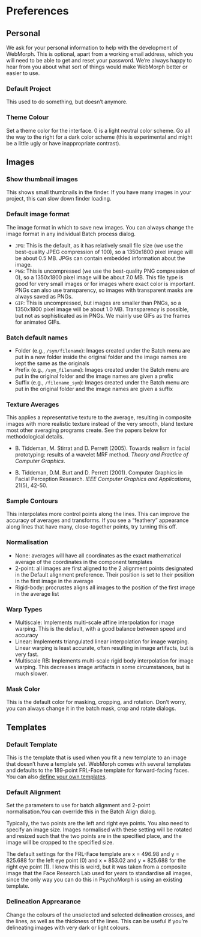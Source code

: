 # Preferences

## Personal

We ask for your personal information to help with the development of WebMorph. This is optional, apart from a working email address, which you will need to be able to get and reset your password. We're always happy to hear from you about what sort of things would make WebMorph better or easier to use.

### Default Project

This used to do something, but doesn't anymore.

### Theme Colour

Set a theme color for the interface. 0 is a light neutral color 
scheme. Go all the way to the right for a dark color scheme (this is experimental and might be a little ugly or have inappropriate contrast).

## Images

### Show thumbnail images

This shows small thumbnails in the finder. If you have many images in your project, this can slow down finder loading.

### Default image format {#prefs-default-image-format}

The image format in which to save new images. You can always change the image format in any individual Batch process dialog.

* `JPG`: This is the default, as it has relatively small file size 
(we use the best-quality JPEG compression of 100), so a 1350x1800 
pixel image will be about 0.5 MB. JPGs can contain embedded 
information about the image.
* `PNG`: This is uncompressed (we use the best-quality PNG 
compression of 0), so a 1350x1800 pixel image will be about 7.0 MB. 
This file type is good for very small images or for images where 
exact color is important. PNGs can also use transparency, so images 
with transparent masks are always saved as PNGs.</li>
* `GIF`: This is uncompressed, but images are smaller than PNGs, so 
a 1350x1800 pixel image will be about 1.0 MB. Transparency is 
possible, but not as sophisticated as in PNGs. We mainly use GIFs 
as the frames for animated GIFs.

### Batch default names

* Folder (e.g., `/sym/filename`): Images created under the Batch menu 
are put in a new folder inside the original folder and the image 
names are kept the same as the originals
* Prefix (e.g., `/sym_filename`): Images created under the Batch menu 
are put in the original folder and the image names are given a prefix
* Suffix (e.g., `/filename_sym`): Images created under the Batch menu 
are put in the original folder and the image names are given a suffix

### Texture Averages {#prefs-texture-averages}

This applies a representative texture to the average, resulting in 
composite images with more realistic texture instead of the very 
smooth, bland texture most other averaging programs create. See the 
papers below for methodological details.

* B. Tiddeman, M. Stirrat and D. Perrett (2005). 
Towards realism in facial prototyping: results of a wavelet MRF method.
<i>Theory and Practice of Computer Graphics</i>.

* B. Tiddeman, D.M. Burt and D. Perrett (2001). 
Computer Graphics in Facial Perception Research. 
<i>IEEE Computer Graphics and Applications</i>, 21(5), 42-50.


### Sample Contours {#prefs-sample-contours}

This interpolates more control points along the lines. This can 
improve the accuracy of averages and transforms. If you see a 
"feathery" appearance along lines that have many, 
close-together points, try turning this off.
        
### Normalisation {#prefs-normalisation}

* None: averages will have all coordinates as the exact 
mathematical average of the coordinates in the component templates
* 2-point: all images are first aligned to the 2 alignment 
points designated in the Default alignment preference. Their 
position is set to their position in the first image in the average
* Rigid-body: procrustes aligns all images to the position of 
the first image in the average list

### Warp Types {#prefs-warp-types}

* Multiscale: Implements multi-scale affine interpolation for image 
warping. This is the default, with a good balance between speed and 
accuracy
* Linear: Implements triangulated linear interpolation for image 
warping. Linear warping is least accurate, often resulting in image 
artifacts, but is very fast.
* Multiscale RB: Implements multi-scale rigid body interpolation 
for image warping. This decreases image artifacts in some circumstances, but is much slower.

### Mask Color {#prefs-mask-color}

This is the default color for masking, cropping, and rotation. 
Don't worry, you can always change it in the batch mask, crop and 
rotate dialogs.

## Templates

### Default Template {#prefs-default-template}

This is the template that is used when you fit a new template to an image that doesn't have a template yet. WebMorph comes with several templates and defaults to the 189-point FRL-Face template for forward-facing faces. You can also [define your own templates](#new-template).

### Default Alignment {#prefs-default-alignment}

Set the parameters to use for batch alignment and 2-point normalisation.You can override this in the Batch Align dialog.

Typically, the two points are the left and right eye points. You also need to specify an image size. Images normalised with these setting will be rotated and resized such that the two points are in the specified place, and the image will be cropped to the specified size. 

<div class="info">
The default settings for the FRL-Face template are x = 496.98 and y = 825.688 for the left eye point (0) and x = 853.02 and y = 825.688 for the right eye point (1). I know this is weird, but it was taken from a composite image that the Face Research Lab used for years to standardise all images, since the only way you can do this in PsychoMorph is using an existing template. 
</div>

### Delineation Apprearance

Change the colours of the unselected and selected delineation crosses, and the lines, as well as the thickness of the lines. This can be useful if you're delineating images with very dark or light colours.




